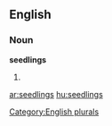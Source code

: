 
==English==

===Noun===
'''seedlings'''

# {{plural of|[[seedling]]}}

[[Category:English plurals]]

[[ar:seedlings]]
[[hu:seedlings]]